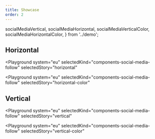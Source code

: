 ```yaml
---
title: Showcase
order: 2
---
```


  socialMediaVertical,
  socialMediaHorizontal,
  socialMediaVerticalColor,
  socialMediaHorizontalColor,
} from '../demo';

## Horizontal

<Playground
  system="eu"
  selectedKind="components-social-media-follow"
  selectedStory="horizontal"
>
  <Html markup={socialMediaHorizontal} />
</Playground>

<Playground
  system="eu"
  selectedKind="components-social-media-follow"
  selectedStory="horizontal-color"
>
  <Html markup={socialMediaHorizontalColor} />
</Playground>

## Vertical

<Playground
  system="eu"
  selectedKind="components-social-media-follow"
  selectedStory="vertical"
>
  <Html markup={socialMediaVertical} />
</Playground>

<Playground
  system="eu"
  selectedKind="components-social-media-follow"
  selectedStory="vertical-color"
>
  <Html markup={socialMediaVerticalColor} />
</Playground>
